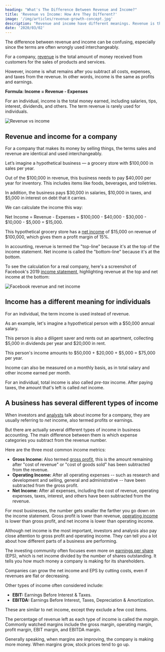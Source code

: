 ```yaml
---
heading: "What's The Difference Between Revenue and Income?"
title: 'Revenue vs Income: How Are They Different?'
image: '/img/articles/revenue-growth-concept.jpg'
description: "Revenue and income have different meanings. Revenue is the total amount of money received from sales, while income is what's left after paying all expenses."
date: '2020/03/02'
---
```


The difference between revenue and income can be confusing, especially since the terms are often wrongly used interchangeably.

For a company, [revenue](/term/revenue/) is the total amount of money received from customers for the sales of products and services.

However, income is what remains after you subtract all costs, expenses, and taxes from the revenue. In other words, income is the same as profits and earnings.

**Formula: Income = Revenue - Expenses**

For an individual, income is the total money earned, including salaries, tips, interest, dividends, and others. The term revenue is rarely used for individuals.

<img
	src="/img/articles/revenue-vs-income.png"
	alt="Revenue vs income"
	width={917}
	height={439}
	className="add-border"
/>

<Text1Ad key="/revenue-vs-income/1" />

## Revenue and income for a company

For a company that makes its money by selling things, the terms sales and revenue are identical and used interchangeably.

Let’s imagine a hypothetical business — a grocery store with $100,000 in sales per year.

Out of the $100,000 in revenue, this business needs to pay $40,000 per year for inventory. This includes items like foods, beverages, and toiletries.

In addition, the business pays $30,000 in salaries, $10,000 in taxes, and $5,000 in interest on debt that it carries.

We can calculate the income this way:

Net Income = Revenue - Expenses = $100,000 - $40,000 - $30,000 - $10,000 - $5,000 = $15,000.

This hypothetical grocery store has a [net income](/term/net-income/) of $15,000 on revenue of $100,000, which gives them a profit margin of 15%.

In accounting, revenue is termed the "top-line" because it's at the top of the income statement. Net income is called the "bottom-line" because it's at the bottom.

To see the calculation for a real company, here's a screenshot of Facebook's 2019 [income statement](/stocks/fb/financials/), highlighting revenue at the top and net income at the bottom:

<img
	src="/img/articles/facebook-revenue-and-income.png"
	alt="Facebook revenue and net income"
	width={546}
	height={350}
	className="add-border"
/>

## Income has a different meaning for individuals

For an individual, the term income is used instead of revenue.

As an example, let's imagine a hypothetical person with a $50,000 annual salary.

This person is also a diligent saver and rents out an apartment, collecting $5,000 in dividends per year and $20,000 in rent.

This person's income amounts to $50,000 + $20,000 + $5,000 = $75,000 per year.

Income can also be measured on a monthly basis, as in total salary and other income earned per month.

For an individual, total income is also called _pre-tax_ income. After paying taxes, the amount that's left is called _net_ income.

<Text2Ad key="/revenue-vs-income/2" />

## A business has several different types of income

When investors and [analysts](/analyst-ratings-explained/) talk about income for a company, they are usually referring to _net_ income, also termed profits or earnings.

But there are actually several different types of income in business accounting. The main difference between them is which expense categories you subtract from the revenue number.

Here are the three most common income metrics:

-  **Gross Income:** Also termed [gross profit](/term/gross-profit/), this is the amount remaining after "cost of revenue" or "cost of goods sold" has been subtracted from the revenue.
-  **Operating Income:** After all operating expenses -- such as research and development and selling, general and administrative -- have been subtracted from the gross profit.
-  **Net Income:** After all expenses, including the cost of revenue, operating expenses, taxes, interest, and others have been subtracted from the revenue.

For most businesses, the number gets smaller the farther you go down on the income statement. Gross profit is lower than revenue, [operating income](/term/operating-income/) is lower than gross profit, and net income is lower than operating income.

Although net income is the most important, investors and analysis also pay close attention to gross profit and operating income. They can tell you a lot about how different parts of a business are performing.

The investing community often focuses even more on [earnings per share](/term/eps-earnings-per-share/) (EPS), which is net income divided by the number of shares outstanding. It tells you how much money a company is making for its shareholders.

Companies can grow the net income and EPS by cutting costs, even if revenues are flat or decreasing.

Other types of income often considered include:

-  **EBIT:** Earnings Before Interest & Taxes.
-  **EBITDA:** Earnings Before Interest, Taxes, Depreciation & Amortization.

These are similar to net income, except they exclude a few cost items.

The percentage of revenue left as each type of income is called the _margin_. Commonly watched margins include the gross margin, operating margin, profit margin, EBIT margin, and EBITDA margin.

Generally speaking, when margins are improving, the company is making more money. When margins grow, stock prices tend to go up.
